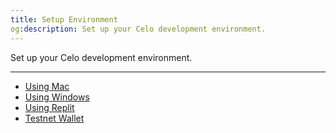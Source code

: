 ```yaml
---
title: Setup Environment
og:description: Set up your Celo development environment.
---
```



Set up your Celo development environment.

---

- [Using Mac](/developer/setup/mac)
- [Using Windows](/developer/setup/windows)
- [Using Replit](/developer/setup/replit)
- [Testnet Wallet](/developer/setup/wallet)
